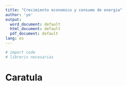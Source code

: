 ```yaml
---
title: "Crecimiento economico y consumo de energia"
author: 'yo'
output:
  word_document: default
  html_document: default
  pdf_document: default
lang: es
---
```


```r
# import code  
# libreris necesarias 
```

# Caratula 


